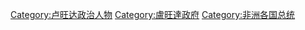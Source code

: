 {{Commonscat|Presidents of Rwanda}}

[[Category:卢旺达政治人物|Category:卢旺达政治人物]]
[[Category:盧旺達政府|Category:盧旺達政府]]
[[Category:非洲各国总统|Category:非洲各国总统]]
